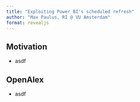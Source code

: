 ```yaml
---
title: "Exploiting Power BI's scheduled refresh"
author: "Max Paulus, RI @ VU Amsterdam"
format: revealjs
---
```


## Motivation

- asdf

## OpenAlex

- asdf